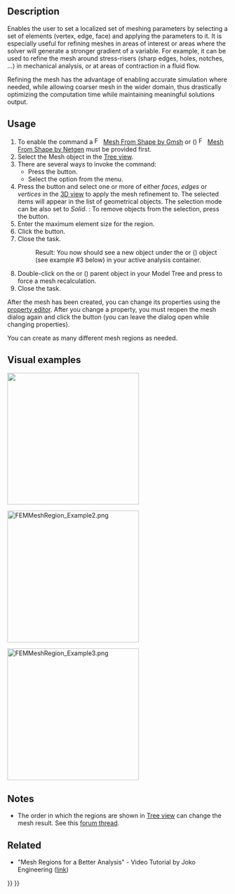 <languages/>
<translate>

<!--T:4-->
{{Docnav
|[[FEM_MeshBoundaryLayer|Mesh Boundary Layer]]
|[[FEM_MeshGroup|Mesh Group]]
|[[FEM_Workbench|FEM]]
|IconL=FEM_MeshBoundaryLayer.svg
|IconR=FEM_MeshGroup.svg
|IconC=Workbench_FEM.svg
}}

<!--T:1-->
{{GuiCommandContainer|
{{GuiCommand
|Name=FEM MeshRegion
|MenuLocation=Mesh → Mesh Refinement
|Workbenches=[[FEM_Workbench|FEM]]
|SeeAlso=[[FEM_tutorial|FEM tutorial]]
}}
{{GuiCommandFemInfo
|Solvers=All
}}
}}

==Description== <!--T:8-->

<!--T:11-->
Enables the user to set a localized set of meshing parameters by selecting a set of elements (vertex, edge, face) and applying the parameters to it. It is especially useful for refining meshes in areas of interest or areas where the solver will generate a stronger gradient of a variable. For example, it can be used to refine the mesh around stress-risers (sharp edges, holes, notches, ...) in mechanical analysis, or at areas of contraction in a fluid flow.

<!--T:12-->
Refining the mesh has the advantage of enabling accurate simulation where needed, while allowing coarser mesh in the wider domain, thus drastically optimizing the computation time while maintaining meaningful solutions output.

==Usage== <!--T:9-->

<!--T:13-->
# To enable the command a [[Image:FEM_MeshGmshFromShape.svg|16px]] [[FEM_MeshGmshFromShape|Mesh From Shape by Gmsh]] or ({{VersionPlus|1.1}}) [[Image:FEM_MeshNetgenFromShape.svg|16px]] [[FEM_MeshNetgenFromShape|Mesh From Shape by Netgen]] must be provided first.
# Select the Mesh object in the [[Tree_view|Tree view]].
# There are several ways to invoke the command:
#* Press the {{Button|[[Image:FEM_MeshRegion.svg|16px]] [[FEM_MeshRegion|Mesh Refinement]]}} button.
#* Select the {{MenuCommand|Mesh → [[Image:FEM_MeshRegion.svg|16px]] Mesh Refinement}} option from the menu.
# Press the {{Button|Add}} button and select one or more of either ''faces'', ''edges'' or ''vertices'' in the [[3D_view|3D view]] to apply the mesh refinement to. The selected items will appear in the list of geometrical objects. The selection mode can be also set to ''Solid''. {{Version|1.1}}: To remove objects from the selection, press the {{Button|Remove}} button.
# Enter the maximum element size for the region.
# Click the {{Button|OK}} button.
# Close the task.
#: Result: You now should see a new {{incode|FEMMeshRegion}} object under the {{incode|FEMMeshGmsh}} or ({{VersionPlus|1.1}}) {{incode|FEMMeshNetgen}} object (see example #3 below) in your active analysis container.
# Double-click on the {{incode|FEMMeshGmsh}} or ({{VersionPlus|1.1}}) {{incode|FEMMeshNetgen}} parent object in your Model Tree and press {{Button|Apply}} to force a mesh recalculation.
# Close the task.

<!--T:14-->
After the mesh has been created, you can change its properties using the [[Property_editor|property editor]]. After you change a property, you must reopen the mesh dialog again and click the {{Button|Apply}} button (you can leave the dialog open while changing properties).

<!--T:15-->
You can create as many different mesh regions as needed.

==Visual examples== <!--T:16--> 

<!--T:17-->
[[File:FEMMeshRegion_Example1.png|300px|]]
{{Caption|Example 1: The initial coarse FEM Mesh by GMSH}}


<!--T:18-->
[[File:FEMMeshRegion_Example2.png|300px]]
{{Caption|Example 2: After applying a Mesh refinement using two FEM Mesh Region objects, the large hole is refined to a maximum element size of 3 mm, the smaller hole is refined to 1 mm}}

<!--T:19-->
[[File:FEMMeshRegion_Example3.png|300px]]
{{Caption|Example 3: A simple example of the resulting Model Tree}}

==Notes== <!--T:10-->

<!--T:2-->
* The order in which the regions are shown in [[Tree view|Tree view]] can change the mesh result. See this [https://forum.freecad.org/viewtopic.php?f=18&t=41955 forum thread].

==Related== <!--T:20-->

<!--T:21-->
* "Mesh Regions for a Better Analysis" - Video Tutorial by Joko Engineering ([https://www.youtube.com/watch?v=X5RVe2SDPvw link])


<!--T:5-->
{{Docnav
|[[FEM_MeshBoundaryLayer|Mesh Boundary Layer]]
|[[FEM_MeshGroup|Mesh Group]]
|[[FEM_Workbench|FEM]]
|IconL=FEM_MeshBoundaryLayer.svg
|IconR=FEM_MeshGroup.svg
|IconC=Workbench_FEM.svg
}}

</translate>
{{FEM Tools navi{{#translation:}}}}
{{Userdocnavi{{#translation:}}}}